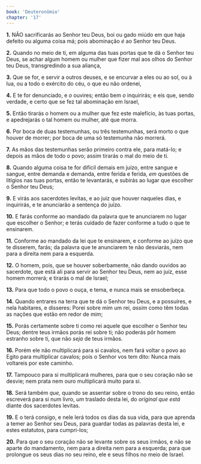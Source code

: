 ```yaml
---
book: 'Deuteronômio'
chapter: '17'
---
```


**1.** NÃO sacrificarás ao Senhor teu Deus, boi ou gado miúdo em que haja defeito ou alguma coisa má; pois abominação *é* ao Senhor teu Deus.

**2.** Quando no meio de ti, em alguma das tuas portas que te dá o Senhor teu Deus, se achar algum homem ou mulher que fizer mal aos olhos do Senhor teu Deus, transgredindo a sua aliança,

**3.** Que se for, e servir a outros deuses, e se encurvar a eles ou ao sol, ou à lua, ou a todo o exército do céu, o que eu não ordenei,

**4.** E te for denunciado, e *o* ouvires; então bem *o* inquirirás; e eis que, sendo verdade, e certo que se fez tal abominação em Israel,

**5.** Então tirarás o homem ou a mulher que fez este malefício, às tuas portas, e apedrejarás o tal homem ou mulher, até que morra.

**6.** Por boca de duas testemunhas, ou três testemunhas, será morto o que houver de morrer; por boca de uma só testemunha não morrerá.

**7.** As mãos das testemunhas serão primeiro contra ele, para matá-lo; e depois as mãos de todo o povo; assim tirarás o mal do meio de ti.

**8.** Quando alguma coisa te for difícil demais em juízo, entre sangue e sangue, entre demanda e demanda, entre ferida e ferida, *em* questões de litígios nas tuas portas, então te levantarás, e subirás ao lugar que escolher o Senhor teu Deus;

**9.** E virás aos sacerdotes levitas, e ao juiz que houver naqueles dias, e inquirirás, e te anunciarão a sentença do juízo.

**10.** E farás conforme ao mandado da palavra que te anunciarem no lugar que escolher o Senhor; e terás cuidado de fazer conforme a tudo o que te ensinarem.

**11.** Conforme ao mandado da lei que te ensinarem, e conforme ao juízo que te disserem, farás; da palavra que te anunciarem te não desviarás, nem para a direita nem para a esquerda.

**12.** O homem, pois, que se houver soberbamente, não dando ouvidos ao sacerdote, que está ali para servir ao Senhor teu Deus, nem ao juiz, esse homem morrerá; e tirarás o mal de Israel;

**13.** Para que todo o povo o ouça, e tema, e nunca mais se ensoberbeça.

**14.** Quando entrares na terra que te dá o Senhor teu Deus, e a possuíres, e nela habitares, e disseres: Porei sobre mim um rei, *assim* como têm todas as nações que estão em redor de mim;

**15.** Porás certamente sobre ti como rei aquele que escolher o Senhor teu Deus; dentre teus irmãos porás rei sobre ti; não poderás pôr homem estranho sobre ti, que não *seja* de teus irmãos.

**16.** Porém ele não multiplicará para si cavalos, nem fará voltar o povo ao Egito para multiplicar cavalos; pois o Senhor vos tem dito: Nunca mais voltareis por este caminho.

**17.** Tampouco para si multiplicará mulheres, para que o seu coração não se desvie; nem prata nem ouro multiplicará muito para si.

**18.** Será também *que,* quando se assentar sobre o trono do seu reino, então escreverá para si num livro, *um* traslado desta lei, do *original que está* diante dos sacerdotes levitas.

**19.** E o terá consigo, e nele lerá todos os dias da sua vida, para que aprenda a temer ao Senhor seu Deus, para guardar todas as palavras desta lei, e estes estatutos, para cumpri-los;

**20.** Para que o seu coração não se levante sobre os seus irmãos, e não se aparte do mandamento, nem para a direita nem para a esquerda; para que prolongue os seus dias no seu reino, ele e seus filhos no meio de Israel.